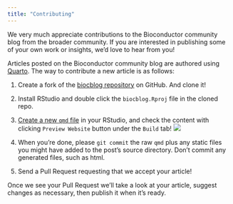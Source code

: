 ```yaml
---
title: "Contributing"
---
```


We very much appreciate contributions to the Bioconductor community blog from the broader community.
If you are interested in publishing some of your own work or insights, we'd love to hear from you!

Articles posted on the Bioconductor community blog are authored using
[Quarto](https://quarto.org).
The way to contribute a new article is as follows:

1.  Create a fork of the [biocblog repository](https://github.com/Bioconductor/biocblog) on GitHub. And clone it!

2. Install RStudio and double click the `biocblog.Rproj` file in the cloned repo.

3. [Create a new `qmd` file](https://quarto.org/docs/websites/website-blog.html#posts-directory) in your RStudio, and check the content with clicking `Preview Website` button under the `Build` tab! ![](PreviewWebsiteButton.png)

4. When you're done, please `git commit` the raw `qmd` plus any static files you might have added to the post's source directory. Don't commit any generated files, such as html.
    
5. Send a Pull Request requesting that we accept your article! 

Once we see your Pull Request we'll take a look at your article, suggest
changes as necessary, then publish it when it's ready.
